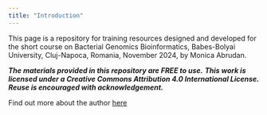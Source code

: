 ```yaml
---
title: "Introduction"
---
```


This page is a repository for training resources designed and developed for the short course on Bacterial Genomics Bioinformatics, Babes-Bolyai University, Cluj-Napoca, Romania, November 2024, by Monica Abrudan.

***The materials provided in this repository are FREE to use.*** ***This work is licensed under a Creative Commons Attribution 4.0 International License. Reuse is encouraged with acknowledgement.***

Find out more about the author [here](https://www.linkedin.com/in/monica-abrudan-09bb34a/)
